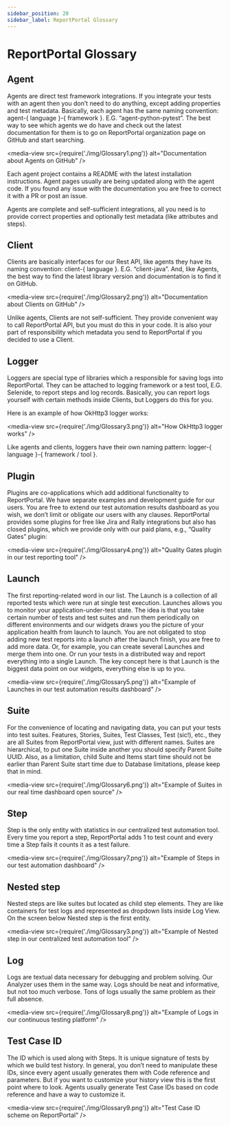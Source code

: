 ```yaml
---
sidebar_position: 20
sidebar_label: ReportPortal Glossary
---
```


# ReportPortal Glossary

## Agent

Agents are direct test framework integrations. If you integrate your tests with an agent then you don’t need to do anything, except adding properties and test metadata. Basically, each agent has the same naming convention: agent-{ language }-{ framework }. E.G. “agent-python-pytest”. The best way to see which agents we do have and check out the latest documentation for them is to go on ReportPortal organization page on GitHub and start searching.

<media-view src={require('./img/Glossary1.png')} alt="Documentation about Agents on GitHub" />

Each agent project contains a README with the latest installation instructions. Agent pages usually are being updated along with the agent code. If you found any issue with the documentation you are free to correct it with a PR or post an issue.

Agents are complete and self-sufficient integrations, all you need is to provide correct properties and optionally test metadata (like attributes and steps).

## Client

Clients are basically interfaces for our Rest API, like agents they have its naming convention: client-{ language }. E.G. “client-java”. And, like Agents, the best way to find the latest library version and documentation is to find it on GitHub.

<media-view src={require('./img/Glossary2.png')} alt="Documentation about Clients on GitHub" />

Unlike agents, Clients are not self-sufficient. They provide convenient way to call ReportPortal API, but you must do this in your code. It is also your part of responsibility which metadata you send to ReportPortal if you decided to use a Client.

## Logger

Loggers are special type of libraries which a responsible for saving logs into ReportPortal. They can be attached to logging framework or a test tool, E.G. Selenide, to report steps and log records. Basically, you can report logs yourself with certain methods inside Clients, but Loggers do this for you.

Here is an example of how OkHttp3 logger works:

<media-view src={require('./img/Glossary3.png')} alt="How OkHttp3 logger works" />

Like agents and clients, loggers have their own naming pattern: logger-{ language }-{ framework / tool }.

## Plugin

Plugins are co-applications which add additional functionality to ReportPortal. We have separate examples and development guide for our users. You are free to extend our test automation results dashboard as you wish, we don’t limit or obligate our users with any clauses. ReportPortal provides some plugins for free like Jira and Rally integrations but also has closed plugins, which we provide only with our paid plans, e.g., “Quality Gates” plugin:

<media-view src={require('./img/Glossary4.png')} alt="Quality Gates plugin in our test reporting tool" />

## Launch

The first reporting-related word in our list. The Launch is a collection of all reported tests which were run at single test execution. Launches allows you to monitor your application-under-test state. The idea is that you take certain number of tests and test suites and run them periodically on different environments and our widgets draws you the picture of your application health from launch to launch. You are not obligated to stop adding new test reports into a launch after the launch finish, you are free to add more data. Or, for example, you can create several Launches and merge them into one. Or run your tests in a distributed way and report everything into a single Launch. The key concept here is that Launch is the biggest data point on our widgets, everything else is up to you.

<media-view src={require('./img/Glossary5.png')} alt="Example of Launches in our test automation results dashboard" />

## Suite

For the convenience of locating and navigating data, you can put your tests into test suites. Features, Stories, Suites, Test Classes, Test (sic!), etc., they are all Suites from ReportPortal view, just with different names. Suites are hierarchical, to put one Suite inside another you should specify Parent Suite UUID. Also, as a limitation, child Suite and Items start time should not be earlier than Parent Suite start time due to Database limitations, please keep that in mind.

<media-view src={require('./img/Glossary6.png')} alt="Example of Suites in our real time dashboard open source" />

## Step

Step is the only entity with statistics in our centralized test automation tool. Every time you report a step, ReportPortal adds 1 to test count and every time a Step fails it counts it as a test failure.

<media-view src={require('./img/Glossary7.png')} alt="Example of Steps in our test automation dashboard" />

## Nested step

Nested steps are like suites but located as child step elements. They are like containers for test logs and represented as dropdown lists inside Log View. On the screen below Nested step is the first entity.

<media-view src={require('./img/Glossary3.png')} alt="Example of Nested step in our centralized test automation tool" />

## Log

Logs are textual data necessary for debugging and problem solving. Our Analyzer uses them in the same way. Logs should be neat and informative, but not too much verbose. Tons of logs usually the same problem as their full absence.

<media-view src={require('./img/Glossary8.png')} alt="Example of Logs in our continuous testing platform" />

## Test Case ID

The ID which is used along with Steps. It is unique signature of tests by which we build test history. In general, you don’t need to manipulate these IDs, since every agent usually generates them with Code reference and parameters. But if you want to customize your history view this is the first point where to look. Agents usually generate Test Case IDs based on code reference and have a way to customize it.

<media-view src={require('./img/Glossary9.png')} alt="Test Case ID scheme on ReportPortal" />
